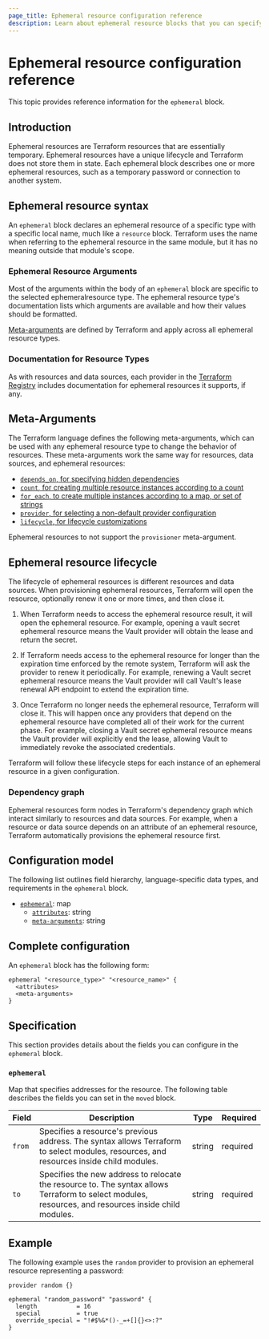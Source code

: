 ```yaml
---
page_title: Ephemeral resource configuration reference
description: Learn about ephemeral resource blocks that you can specify in Terraform configurations. Ephemeral resource blocks represent temporary resources that Terraform does not store in state.
---
```


# Ephemeral resource configuration reference

This topic provides reference information for the `ephemeral` block. 

## Introduction

Ephemeral resources are Terraform resources that are essentially temporary. Ephemeral resources have
a unique lifecycle and Terraform does not store them in state. Each ephemeral block describes one or more
ephemeral resources, such as a temporary password or connection to another
system.

<!-- After page exists, add: For information about how Terraform manages ephemeral resources, refer to
[Epehemeral Values](/terraform/language/epehemeral-values). -->

## Ephemeral resource syntax

An `ephemeral` block declares an ephemeral resource of a specific type with a
specific local name, much like a `resource` block. Terraform uses the name when
referring to the ephemeral resource in the same module, but it has no meaning
outside that module's scope.

### Ephemeral Resource Arguments

Most of the arguments within the body of an `ephemeral` block are specific to
the selected ephemeralresource type. The ephemeral resource type's documentation
lists which arguments are available and how their values should be formatted.

[Meta-arguments](#meta-arguments) are defined by Terraform
and apply across all ephemeral resource types. 

### Documentation for Resource Types

As with resources and data sources, each provider in the [Terraform
Registry](https://registry.terraform.io/browse/providers) includes documentation
for ephemeral resources it supports, if any.

## Meta-Arguments

The Terraform language defines the following meta-arguments, which can be used
with any ephemeral resource type to change the behavior of resources. These
meta-arguments work the same way for resources, data sources, and ephemeral
resources:

- [`depends_on`, for specifying hidden dependencies](/terraform/language/meta-arguments/depends_on)
- [`count`, for creating multiple resource instances according to a count](/terraform/language/meta-arguments/count)
- [`for_each`, to create multiple instances according to a map, or set of strings](/terraform/language/meta-arguments/for_each)
- [`provider`, for selecting a non-default provider configuration](/terraform/language/meta-arguments/resource-provider)
- [`lifecycle`, for lifecycle customizations](/terraform/language/meta-arguments/lifecycle)

Ephemeral resources to not support the `provisioner` meta-argument.

## Ephemeral resource lifecycle

The lifecycle of ephemeral resources is different resources and data sources.
When provisioning ephemeral resources, Terraform will open the resource,
optionally renew it one or more times, and then close it.

1. When Terraform needs to access the ephemeral resource result, it will open
the ephemeral resource. For example, opening a vault secret ephemeral resource
means the Vault provider will obtain the lease and return the secret.

1. If Terraform needs access to the ephemeral resource for longer than the
expiration time enforced by the remote system, Terraform will ask the provider
to renew it periodically. For example, renewing a Vault secret ephemeral
resource means the Vault provider will call Vault's lease renewal API endpoint
to extend the expiration time.

1. Once Terraform no longer needs the ephemeral resource, Terraform will close
it. This will happen once any providers that depend on the ephemeral resource
have completed all of their work for the current phase. For example, closing a
Vault secret ephemeral resource means the Vault provider will explicitly end the
lease, allowing Vault to immediately revoke the associated credentials.

Terraform will follow these lifecycle steps for each instance of an ephemeral
resource in a given configuration.

### Dependency graph

Ephemeral resources form nodes in Terraform's dependency graph which interact
similarly to resources and data sources. For example, when a resource or data
source depends on an attribute of an ephemeral resource, Terraform
automatically provisions the ephemeral resource first.

## Configuration model

The following list outlines field hierarchy, language-specific data types, and
requirements in the `ephemeral` block. 

- [`ephemeral`](#ephemeral): map
  - [`attributes`](#ephemeral): string
  - [`meta-arguments`](#ephemeral): string

## Complete configuration

An `ephemeral` block has the following form:

```hcl
ephemeral "<resource_type>" "<resource_name>" {
  <attributes>
  <meta-arguments>
}
```

## Specification

This section provides details about the fields you can configure in the `ephemeral` block.

### `ephemeral`

Map that specifies addresses for the resource. The following table describes the fields you can set in the `moved` block.

<!--FIXME: Not sure how to format/address this for this type of block -->

| Field | Description | Type | Required |
| ---   | ---         | ---  | ---      |
| `from` | Specifies a resource's previous address. The syntax allows Terraform to select modules, resources, and resources inside child modules. | string | required |
| `to` | Specifies the new address to relocate the resource to. The syntax allows Terraform to select modules, resources, and resources inside child modules. | string | required |

## Example

The following example uses the `random` provider to provision an ephemeral
resource representing a password:

```hcl
provider random {}

ephemeral "random_password" "password" {
  length           = 16
  special          = true
  override_special = "!#$%&*()-_=+[]{}<>:?"
}
```
